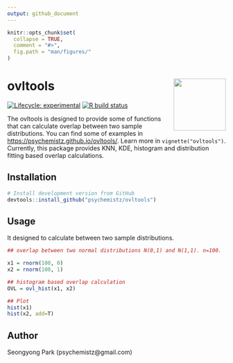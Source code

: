 ```yaml
---
output: github_document
---
```


<!-- README.md is generated from README.Rmd. Please edit that file -->

```r
knitr::opts_chunk$set(
  collapse = TRUE,
  comment = "#>",
  fig.path = "man/figures/"
)
```

# ovltools <img src="man/figures/logo.png" align="right" alt="" width="120" />

<!-- badges: start -->
[![Lifecycle: experimental](https://img.shields.io/badge/lifecycle-experimental-orange.svg)](https://www.tidyverse.org/lifecycle/#experimental)
[![R build status](https://github.com/r-lib/pkgdown/workflows/R-CMD-check/badge.svg)](https://github.com/r-lib/pkgdown/actions)
<!-- badges: end -->

The ovltools is designed to provide some of functions that can calculate overlap between two sample distributions. You can find some of examples in <https://psychemistz.github.io/ovltools/>. Learn more in `vignette("ovltools")`. Currently, this package provides KNN, KDE, histogram and distribution fitting based overlap calculations. 

## Installation

```r
# Install development version from GitHub
devtools::install_github("psychemistz/ovltools")
```

## Usage

It designed to calculate between two sample distributions. 

```r
## overlap between two normal distributions N(0,1) and N(1,1). n=100. 

x1 = rnorm(100, 0)
x2 = rnorm(100, 1)

## histogram based overlap calculation
OVL = ovl_hist(x1, x2)

## Plot
hist(x1)
hist(x2, add=T)

```


## Author

Seongyong Park (psychemistz@gmail.com)

